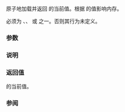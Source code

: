 {{cpp/experimental/atomic_shared_ptr/title|load}}
{{cpp/experimental/concurrency/atomic_shared_ptr/navbar}}
{{dcl begin}}
{{dcl | 1=
shared_ptr&lt;T&gt; load( std::memory_order order = std::memory_order_seq_cst ) const noexcept;
}}
{{dcl end}}

原子地加载并返回 {{tt|atomic_shared_ptr}} 的当前值。根据 {{tt|order}} 的值影响内存。

{{tt|order}} 必须为 {{lc|std::memory_order_relaxed}}、{{lc|std::memory_order_consume}}、{{lc|std::memory_order_acquire}} 或 {{lc|std::memory_order_seq_cst}} 之一。否则其行为未定义。

===参数===
{{par begin}}
{{par | order | 强制的内存定序约束}}
{{par end}}

===说明===
{{cpp/experimental/atomic_shared_ptr/atomic remarks|readonly=yes}}

===返回值===
{{tt|atomic_shared_ptr}} 的当前值。

===参阅===
{{dsc begin}}
{{dsc inc | cpp/experimental/atomic_shared_ptr/dsc operator_shared_ptr}}
{{dsc inc | cpp/memory/shared ptr/dsc atomic}}
{{dsc end}}